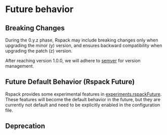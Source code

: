 
# Future behavior

## Breaking Changes

During the 0.y.z phase, Rspack may include breaking changes only when upgrading the minor (y) version, and ensures backward compatibility when upgrading the patch (z) version.

After reaching version 1.0.0, we will adhere to [semver](https://semver.org/) for version management.

## Future Default Behavior (Rspack Future)

Rspack provides some experimental features in [experiments.rspackFuture](/config/experiments#experimentsrspackfuture). These features will become the default behavior in the future, but they are currently not default and need to be explicitly enabled in the configuration file.

## Deprecation

<DeprecationTable />
